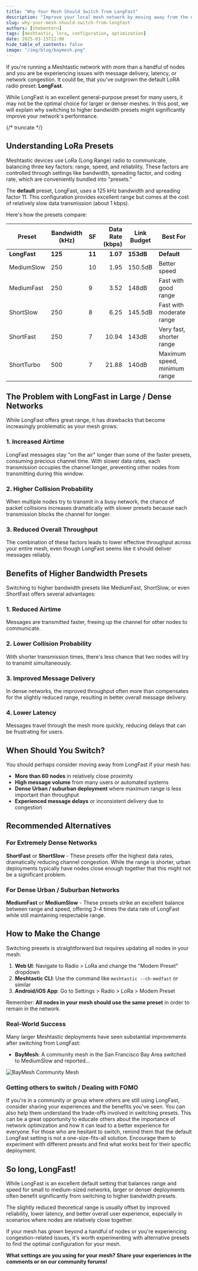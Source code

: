 ```yaml
---
title: "Why Your Mesh Should Switch from LongFast"
description: "Improve your local mesh network by moving away from the default LongFast preset to higher bandwidth options"
slug: why-your-mesh-should-switch-from-longfast
authors: [thebentern]
tags: [meshtastic, lora, configuration, optimization]
date: 2025-03-15T12:00
hide_table_of_contents: false
image: "/img/blog/baymesh.png"
---
```


If you're running a Meshtastic network with more than a handful of nodes and you are be experiencing issues with message delivery, latency, or network congestion. It could be, that you've outgrown the default LoRA radio preset: **LongFast**.

While LongFast is an excellent general-purpose preset for many users, it may not be the optimal choice for larger or denser meshes. In this post, we will explain why switching to higher bandwidth presets might significantly improve your network's performance.

{/* truncate */}

## Understanding LoRa Presets

Meshtastic devices use LoRa (Long Range) radio to communicate, balancing three key factors: range, speed, and reliability. These factors are controlled through settings like bandwidth, spreading factor, and coding rate, which are conveniently bundled into "presets."

The **default** preset, LongFast, uses a 125 kHz bandwidth and spreading factor 11. This configuration provides excellent range but comes at the cost of relatively slow data transmission (about 1 kbps).

Here's how the presets compare:

| Preset | Bandwidth (kHz) | SF | Data Rate (kbps) | Link Budget | Best For |
|--------|-----------------|----|-----------------:|-------------|----------|
| **LongFast** | **125** | **11** | **1.07** | **153dB** | **Default** |
| MediumSlow | 250 | 10 | 1.95 | 150.5dB | Better speed |
| MediumFast | 250 | 9 | 3.52 | 148dB | Fast with good range |
| ShortSlow | 250 | 8 | 6.25 | 145.5dB | Fast with moderate range |
| ShortFast | 250 | 7 | 10.94 | 143dB | Very fast, shorter range |
| ShortTurbo | 500 | 7 | 21.88 | 140dB | Maximum speed, minimum range |

## The Problem with LongFast in Large / Dense Networks

While LongFast offers great range, it has drawbacks that become increasingly problematic as your mesh grows:

### 1. Increased Airtime

LongFast messages stay "on the air" longer than some of the faster presets, consuming precious channel time. With slower data rates, each transmission occupies the channel longer, preventing other nodes from transmitting during this window.

### 2. Higher Collision Probability

When multiple nodes try to transmit in a busy network, the chance of packet collisions increases dramatically with slower presets because each transmission blocks the channel for longer.

### 3. Reduced Overall Throughput

The combination of these factors leads to lower effective throughput across your entire mesh, even though LongFast seems like it should deliver messages reliably.

## Benefits of Higher Bandwidth Presets

Switching to higher bandwidth presets like MediumFast, ShortSlow, or even ShortFast offers several advantages:

### 1. Reduced Airtime

Messages are transmitted faster, freeing up the channel for other nodes to communicate.

### 2. Lower Collision Probability

With shorter transmission times, there's less chance that two nodes will try to transmit simultaneously.

### 3. Improved Message Delivery

In dense networks, the improved throughput often more than compensates for the slightly reduced range, resulting in better overall message delivery.

### 4. Lower Latency

Messages travel through the mesh more quickly, reducing delays that can be frustrating for users.

## When Should You Switch?

You should perhaps consider moving away from LongFast if your mesh has:

- **More than 60 nodes** in relatively close proximity
- **High message volume** from many users or automated systems
- **Dense Urban / suburban deployment** where maximum range is less important than throughput
- **Experienced message delays** or inconsistent delivery due to congestion

## Recommended Alternatives

### For Extremely Dense Networks

**ShortFast** or **ShortSlow** - These presets offer the highest data rates, dramatically reducing channel congestion. While the range is shorter, urban deployments typically have nodes close enough together that this might not be a significant problem.

### For Dense Urban / Suburban Networks

**MediumFast** or **MediumSlow** - These presets strike an excellent balance between range and speed, offering 3-4 times the data rate of LongFast while still maintaining respectable range.

## How to Make the Change

Switching presets is straightforward but requires updating all nodes in your mesh:

1. **Web UI**: Navigate to Radio > LoRa and change the "Modem Preset" dropdown
2. **Meshtastic CLI**: Use the command like `meshtastic --ch-medfast` or similar
3. **Android/iOS App**: Go to Settings > Radio > LoRa > Modem Preset

Remember: **All nodes in your mesh should use the same preset** in order to remain in the network.

### Real-World Success

Many larger Meshtastic deployments have seen substantial improvements after switching from LongFast:

 - **BayMesh**: A community mesh in the San Francisco Bay Area switched to MediumSlow and reported... 

![BayMesh Community Mesh](../../../static/img/blog/baymesh.png)

### Getting others to switch / Dealing with FOMO

If you're in a community or group where others are still using LongFast, consider sharing your experiences and the benefits you've seen. You can also help them understand the trade-offs involved in switching presets.
This can be a great opportunity to educate others about the importance of network optimization and how it can lead to a better experience for everyone. 
For those who are hesitant to switch, remind them that the default LongFast setting is not a one-size-fits-all solution. Encourage them to experiment with different presets and find what works best for their specific deployment.

## So long, LongFast!

While LongFast is an excellent default setting that balances range and speed for small to medium-sized networks, larger or denser deployments often benefit significantly from switching to higher bandwidth presets.

The slightly reduced theoretical range is usually offset by improved reliability, lower latency, and better overall user experience, especially in scenarios where nodes are relatively close together.

If your mesh has grown beyond a handful of nodes or you're experiencing congestion-related issues, it's worth experimenting with alternative presets to find the optimal configuration for your mesh.

**What settings are you using for your mesh? Share your experiences in the comments or on our community forums!**
